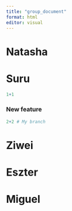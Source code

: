 ```yaml
---
title: "group_document"
format: html
editor: visual
---
```


# Natasha

# Suru

```r
1+1
```

### New feature

```r
2+2 # My branch
```

# Ziwei

# Eszter

# Miguel
